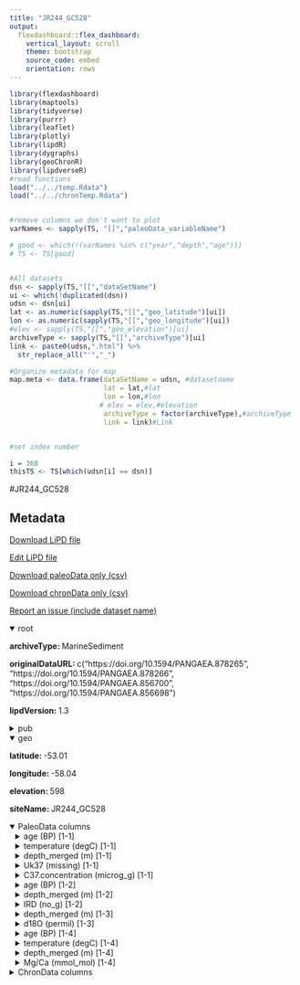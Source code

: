 ```yaml
---
title: "JR244_GC528"
output: 
  flexdashboard::flex_dashboard:
    vertical_layout: scroll
    theme: bootstrap
    source_code: embed
    orientation: rows
---
```


```r
library(flexdashboard)
library(maptools)
library(tidyverse)
library(purrr)
library(leaflet)
library(plotly)
library(lipdR)
library(dygraphs)
library(geoChronR)
library(lipdverseR)
#read functions
load("../../temp.Rdata")
load("../../chronTemp.Rdata")


#remove columns we don't want to plot
varNames <- sapply(TS, "[[","paleoData_variableName")

# good <- which(!(varNames %in% c("year","depth","age")))
# TS <- TS[good]


#All datasets
dsn <- sapply(TS,"[[","dataSetName")
ui <- which(!duplicated(dsn))
udsn <- dsn[ui]
lat <- as.numeric(sapply(TS,"[[","geo_latitude")[ui])
lon <- as.numeric(sapply(TS,"[[","geo_longitude")[ui])
#elev <- sapply(TS,"[[","geo_elevation")[ui]
archiveType <- sapply(TS,"[[","archiveType")[ui]
link <- paste0(udsn,".html") %>% 
  str_replace_all("'","_")

#Organize metadata for map
map.meta <- data.frame(dataSetName = udsn, #datasetname
                       lat = lat,#lat
                       lon = lon,#lon
                      # elev = elev,#elevation
                       archiveType = factor(archiveType),#archiveType
                       link = link)#Link


#set index number

i = 368
thisTS <- TS[which(udsn[i] == dsn)]
```
#JR244_GC528

Metadata {.sidebar}
-------------------------------------
[Download LiPD file](JR244_GC528.lpd)
            

[Edit LiPD file](http://lipd.net/playground?source=http://lipdverse.org/globalHolocene/0_25_5/JR244_GC528.lpd)
            

[Download paleoData only (csv)](JR244_GC528.csv)
            

[Download chronData only (csv)](JR244_GC528-chron.csv)
            

[Report an issue (include dataset name)](https://github.com/nickmckay/LiPDverse/issues)

<details open style="margin-left: 0px">
<summary>root</summary>
<p style="margin-left: 0px"><strong>archiveType: </strong>MarineSediment
<p style="margin-left: 0px"><strong>originalDataURL: </strong>c("https://doi.org/10.1594/PANGAEA.878265", "https://doi.org/10.1594/PANGAEA.878266", "https://doi.org/10.1594/PANGAEA.856700", "https://doi.org/10.1594/PANGAEA.856698")
<p style="margin-left: 0px"><strong>lipdVersion: </strong>1.3
</details>
<details>
<summary>pub</summary>
<details style="margin-left: 10px">
<summary>pub1</summary>
<p style="margin-left: 10px"><strong>author: </strong>list(list(name = "Roberts, Jenny"), list(name = "Gottschalk, Julia"), list(name = "Skinner, Luke C."), list(name = "Peck, Victoria L."), list(name = "Kender, Sev"), list(name = "Elderfield, Henry"), list(name = "Waelbroeck, Claire"), list(name = "Vazquez Riveiros, Natalia"), list(name = "Hodell, David A."))
<p style="margin-left: 10px"><strong>journal: </strong>Proceedings of the National Academy of Sciences
<p style="margin-left: 10px"><strong>volume: </strong>113
<p style="margin-left: 10px"><strong>title: </strong>Evolution of South Atlantic density and chemical stratification across the last deglaciation
</details>
<details style="margin-left: 10px">
<summary>pub2</summary>
<p style="margin-left: 10px"><strong>author: </strong>list(list(name = "Roberts, J."), list(name = "McCave, I.N."), list(name = "McClymont, E.L."), list(name = "Kender, S."), list(name = "Hillenbrand, C.-D."), list(name = "Matano, R."), list(name = "Hodell, D.A."), list(name = "Peck, V.L."))
<p style="margin-left: 10px"><strong>journal: </strong>Earth and Planetary Science Letters
<p style="margin-left: 10px"><strong>volume: </strong>474
<p style="margin-left: 10px"><strong>title: </strong>Deglacial changes in flow and frontal structure through the Drake Passage
</details>
</details>
<details open style="margin-left: 0px">
<summary>geo</summary>
<p style="margin-left: 0px"><strong>latitude: </strong>-53.01
<p style="margin-left: 0px"><strong>longitude: </strong>-58.04
<p style="margin-left: 0px"><strong>elevation: </strong>598
<p style="margin-left: 0px"><strong>siteName: </strong>JR244_GC528
</details>
<details open>
<summary>PaleoData columns</summary>
<details style="margin-left: 10px">
<summary>age (BP) [1-1]</summary>
<p style="margin-left: 10px"><strong>TSid: </strong>ReqvJEBpgs0
<p style="margin-left: 10px"><strong>variableName: </strong>age
<p style="margin-left: 10px"><strong>units: </strong>BP
<p style="margin-left: 10px"><strong>description: </strong>Age [ka BP]
</details>
<details style="margin-left: 10px">
<summary>temperature (degC) [1-1]</summary>
<p style="margin-left: 10px"><strong>TSid: </strong>RHJ0EBiFhDx
<p style="margin-left: 10px"><strong>variableName: </strong>temperature
<p style="margin-left: 10px"><strong>units: </strong>degC
<p style="margin-left: 10px"><strong>description: </strong>SST [C]
<p style="margin-left: 10px"><strong>useInGlobalTemperatureAnalysis: </strong>TRUE
<details>
<summary>interpretation</summary>
<details style="margin-left: 20px">
<summary>1</summary>
<p style="margin-left: 20px"><strong>direction: </strong>positive
<p style="margin-left: 20px"><strong>scope: </strong>climate
<p style="margin-left: 20px"><strong>variable: </strong>T
<p style="margin-left: 20px"><strong>variableDetail: </strong>sea@surface
</details>
</details>
</details>
<details style="margin-left: 10px">
<summary>depth_merged (m) [1-1]</summary>
<p style="margin-left: 10px"><strong>TSid: </strong>RQHVSyi4JHE
<p style="margin-left: 10px"><strong>variableName: </strong>depth_merged
<p style="margin-left: 10px"><strong>units: </strong>m
</details>
<details style="margin-left: 10px">
<summary>Uk37 (missing) [1-1]</summary>
<p style="margin-left: 10px"><strong>TSid: </strong>RvHBFAaCObi
<p style="margin-left: 10px"><strong>variableName: </strong>Uk37
<p style="margin-left: 10px"><strong>units: </strong>missing
<p style="margin-left: 10px"><strong>description: </strong>UK37
<p style="margin-left: 10px"><strong>useInGlobalTemperatureAnalysis: </strong>FALSE
</details>
<details style="margin-left: 10px">
<summary>C37.concentration (microg_g) [1-1]</summary>
<p style="margin-left: 10px"><strong>TSid: </strong>Ryfbn7mcAuC
<p style="margin-left: 10px"><strong>variableName: </strong>C37.concentration
<p style="margin-left: 10px"><strong>units: </strong>microg_g
<p style="margin-left: 10px"><strong>description: </strong>Alkenone/sed [¬ug/g]
<p style="margin-left: 10px"><strong>useInGlobalTemperatureAnalysis: </strong>FALSE
</details>
<details style="margin-left: 10px">
<summary>age (BP) [1-2]</summary>
<p style="margin-left: 10px"><strong>TSid: </strong>RptSZlFtG7s
<p style="margin-left: 10px"><strong>variableName: </strong>age
<p style="margin-left: 10px"><strong>units: </strong>BP
<p style="margin-left: 10px"><strong>description: </strong>Age [ka BP]
</details>
<details style="margin-left: 10px">
<summary>depth_merged (m) [1-2]</summary>
<p style="margin-left: 10px"><strong>TSid: </strong>RTcv9IWPBB5
<p style="margin-left: 10px"><strong>variableName: </strong>depth_merged
<p style="margin-left: 10px"><strong>units: </strong>m
</details>
<details style="margin-left: 10px">
<summary>IRD (no_g) [1-2]</summary>
<p style="margin-left: 10px"><strong>TSid: </strong>R6HPpfhnAtj
<p style="margin-left: 10px"><strong>variableName: </strong>IRD
<p style="margin-left: 10px"><strong>units: </strong>no_g
<p style="margin-left: 10px"><strong>description: </strong>IRD [#/g]
<p style="margin-left: 10px"><strong>useInGlobalTemperatureAnalysis: </strong>FALSE
</details>
<details style="margin-left: 10px">
<summary>depth_merged (m) [1-3]</summary>
<p style="margin-left: 10px"><strong>TSid: </strong>Rf0ElXlACKI
<p style="margin-left: 10px"><strong>variableName: </strong>depth_merged
<p style="margin-left: 10px"><strong>units: </strong>m
</details>
<details style="margin-left: 10px">
<summary>d18O (permil) [1-3]</summary>
<p style="margin-left: 10px"><strong>TSid: </strong>RztUJUKSFIJ
<p style="margin-left: 10px"><strong>variableName: </strong>d18O
<p style="margin-left: 10px"><strong>units: </strong>permil
<p style="margin-left: 10px"><strong>description: </strong>U. bifurcata Œ¥18O [‚AE∞ PDB]
<p style="margin-left: 10px"><strong>useInGlobalTemperatureAnalysis: </strong>FALSE
</details>
<details style="margin-left: 10px">
<summary>age (BP) [1-4]</summary>
<p style="margin-left: 10px"><strong>TSid: </strong>RZ5mqgIrf5b
<p style="margin-left: 10px"><strong>variableName: </strong>age
<p style="margin-left: 10px"><strong>units: </strong>BP
<p style="margin-left: 10px"><strong>description: </strong>Age [ka BP]
</details>
<details style="margin-left: 10px">
<summary>temperature (degC) [1-4]</summary>
<p style="margin-left: 10px"><strong>TSid: </strong>RxRae8If31Y
<p style="margin-left: 10px"><strong>variableName: </strong>temperature
<p style="margin-left: 10px"><strong>units: </strong>degC
<p style="margin-left: 10px"><strong>description: </strong>BWT [C]
<p style="margin-left: 10px"><strong>useInGlobalTemperatureAnalysis: </strong>TRUE
<details>
<summary>interpretation</summary>
<details style="margin-left: 20px">
<summary>1</summary>
<p style="margin-left: 20px"><strong>direction: </strong>positive
<p style="margin-left: 20px"><strong>scope: </strong>climate
<p style="margin-left: 20px"><strong>variable: </strong>T
<p style="margin-left: 20px"><strong>variableDetail: </strong>BWT
</details>
</details>
</details>
<details style="margin-left: 10px">
<summary>depth_merged (m) [1-4]</summary>
<p style="margin-left: 10px"><strong>TSid: </strong>RWmXsMyVI4W
<p style="margin-left: 10px"><strong>variableName: </strong>depth_merged
<p style="margin-left: 10px"><strong>units: </strong>m
</details>
<details style="margin-left: 10px">
<summary>Mg/Ca (mmol_mol) [1-4]</summary>
<p style="margin-left: 10px"><strong>TSid: </strong>RvNIPNTs3fx
<p style="margin-left: 10px"><strong>variableName: </strong>Mg/Ca
<p style="margin-left: 10px"><strong>units: </strong>mmol_mol
<p style="margin-left: 10px"><strong>description: </strong>U. bifurcata Mg/Ca [mmol/mol]
<p style="margin-left: 10px"><strong>useInGlobalTemperatureAnalysis: </strong>FALSE
</details>
<details>
<summary>ChronData columns</summary>
<details style="margin-left: 10px">
<summary>depth (cm)</summary>
<p style="margin-left: 10px"><strong>TSid: </strong>RSpbVfm80gD
<p style="margin-left: 10px"><strong>variableName: </strong>depth
<p style="margin-left: 10px"><strong>units: </strong>cm
</details>
<details style="margin-left: 10px">
<summary>dateType (unitless)</summary>
<p style="margin-left: 10px"><strong>TSid: </strong>RRPZnygEd0e
<p style="margin-left: 10px"><strong>variableName: </strong>dateType
<p style="margin-left: 10px"><strong>units: </strong>unitless
</details>
<details style="margin-left: 10px">
<summary>measurementMaterial (unitless)</summary>
<p style="margin-left: 10px"><strong>TSid: </strong>Rlb1tnOpNni
<p style="margin-left: 10px"><strong>variableName: </strong>measurementMaterial
<p style="margin-left: 10px"><strong>units: </strong>unitless
</details>
<details style="margin-left: 10px">
<summary>sensorSpecies (unitless)</summary>
<p style="margin-left: 10px"><strong>TSid: </strong>Rm5HL8kjmao
<p style="margin-left: 10px"><strong>variableName: </strong>sensorSpecies
<p style="margin-left: 10px"><strong>units: </strong>unitless
</details>
<details style="margin-left: 10px">
<summary>age14C (kyr)</summary>
<p style="margin-left: 10px"><strong>TSid: </strong>RjD415535hU
<p style="margin-left: 10px"><strong>variableName: </strong>age14C
<p style="margin-left: 10px"><strong>units: </strong>kyr
</details>
<details style="margin-left: 10px">
<summary>ageerror (kyr)</summary>
<p style="margin-left: 10px"><strong>TSid: </strong>RXwPrpmlKfv
<p style="margin-left: 10px"><strong>variableName: </strong>ageerror
<p style="margin-left: 10px"><strong>units: </strong>kyr
</details>
<details style="margin-left: 10px">
<summary>reservoirAge (kyr)</summary>
<p style="margin-left: 10px"><strong>TSid: </strong>RAyx9BbjV8h
<p style="margin-left: 10px"><strong>variableName: </strong>reservoirAge
<p style="margin-left: 10px"><strong>units: </strong>kyr
</details>
<details style="margin-left: 10px">
<summary>reservoirAgeUncertainty (kyr)</summary>
<p style="margin-left: 10px"><strong>TSid: </strong>Rc2WcBqNlKY
<p style="margin-left: 10px"><strong>variableName: </strong>reservoirAgeUncertainty
<p style="margin-left: 10px"><strong>units: </strong>kyr
</details>

Row {.tabset .tabset-fade}
-----------------------------------------------------------------------

### Sitemap

```r
  map.meta.split <- split(map.meta, map.meta$archiveType)


factpal <- colorFactor("Paired",map.meta$archiveType)
buff <- 15
l <- leaflet() %>% 
  addTiles() %>% 
  fitBounds(map.meta$lon[i]-buff,map.meta$lat[i]-buff,map.meta$lon[i]+buff,map.meta$lat[i]+buff)
  

  
  
names(map.meta.split) %>%
  purrr::walk( function(df) {
    l <<- l %>%
      addMarkers(data=map.meta.split[[df]],
                 lng=~lon, lat=~lat,
                 label=~as.character(archiveType),
                 popup=~paste(str_c('Dataset: <a href="',link,'">',dataSetName,'</a>'),
                                 # str_c("Elevation: ",elev),
                                  str_c("Archive Type: ",archiveType),
                                  sep = "<br>"),
                 group = df,
                 clusterOptions = markerClusterOptions(removeOutsideVisibleBounds = F),
                 labelOptions = labelOptions(noHide = F,
                                             direction = 'auto'))
  })

l %>%
  addLayersControl(position = "bottomleft",
    overlayGroups = names(map.meta.split),
    options = layersControlOptions(collapsed = FALSE,
                                   opacity = 0.8)
  )
```

### Search the LiPDverse (Beta! doesn't work well yet)
```r
#Add google search bar
htmltools::includeHTML("../../googleSearchChunk.html")
```


Row {.tabset .tabset-fade}
-----------------------------------------------------------------------

### temperature (degC)
```r
plotCol(thisTS,ind = 5)
```

### depth_merged (m)
```r
plotCol(thisTS,ind = 1)
```

### Uk37 (missing)
```r
plotCol(thisTS,ind = 3)
```

### C37.concentration (microg_g)
```r
plotCol(thisTS,ind = 4)
```

### depth_merged (m)
```r
plotCol(thisTS,ind = 6)
```

### IRD (no_g)
```r
plotCol(thisTS,ind = 8)
```

### depth_merged (m)
```r
plotCol(thisTS,ind = 9)
```

### d18O (permil)
```r
plotCol(thisTS,ind = 10)
```

### temperature (degC)
```r
plotCol(thisTS,ind = 14)
```

### depth_merged (m)
```r
plotCol(thisTS,ind = 11)
```

### Mg/Ca (mmol_mol)
```r
plotCol(thisTS,ind = 13)
```

Row {.tabset .tabset-fade}
-----------------------------------------------------------------------

### depth (cm)
```r
plotCol(chronTS,ind = 2)
```

### dateType (unitless)
```r
plotCol(chronTS,ind = 1)
```

### measurementMaterial (unitless)
```r
plotCol(chronTS,ind = 3)
```

### sensorSpecies (unitless)
```r
plotCol(chronTS,ind = 4)
```

### age14C (kyr)
```r
plotCol(chronTS,ind = 5)
```

### ageerror (kyr)
```r
plotCol(chronTS,ind = 6)
```

### reservoirAge (kyr)
```r
plotCol(chronTS,ind = 7)
```

### reservoirAgeUncertainty (kyr)
```r
plotCol(chronTS,ind = 8)
```
